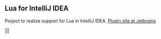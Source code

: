 == Lua for IntelliJ IDEA ==

Project to realize support for Lua in IntelliJ IDEA.  [[http://plugins.intellij.net/plugin/?id=4683|Plugin site at Jetbrains]] 

|{{line-error.png|Sample}}|{{globals-locals.jpg|Sample}}|